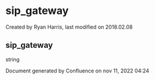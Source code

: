 
# sip_gateway 

 Created by  Ryan Harris, last modified on 2018.02.08

## sip_gateway

string

Document generated by Confluence on nov 11, 2022 04:24
